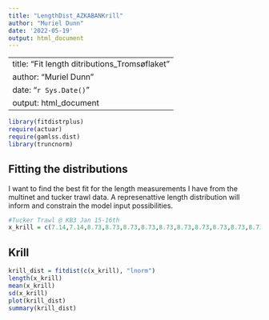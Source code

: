 ---
title: "LengthDist_AZKABANKrill"
author: "Muriel Dunn"
date: '2022-05-19'
output: html_document
---

---
title: "Fit length ditributions_Tromsøflaket"
author: "Muriel Dunn"
date:  "`r Sys.Date()`"
output: html_document
---

```{r setup, warning=FALSE, message=FALSE}
library(fitdistrplus)
require(actuar)
require(gamlss.dist)
library(truncnorm)
```


## Fitting the distributions
I want to find the best fit for the length measurements I have from the multinet and tucker trawl data. A represenattive length distribution will inform and constrain the model input possibilities.

```{r values}

#Tucker Trawl @ KB3 Jan 15-16th
x_krill = c(7.14,7.14,8.73,8.73,8.73,8.73,8.73,8.73,8.73,8.73,8.73,8.73,8.73,8.73,8.73,8.73,8.73,9.52,9.52,9.52,9.52,9.52,9.52,9.52,9.52,9.52,9.52,9.52,9.52,9.52,10.32,10.32,10.32,10.32,10.32,10.32,10.32,10.32,10.32,10.32,11.11,11.11,11.11,11.11,11.11,11.11,11.11,11.11,11.11,11.11,11.11,11.11,11.11,11.11,12.70,12.70,12.70,12.70,12.70,12.70,12.70,12.70,12.70,12.70,13.49,13.49,13.49,14.29,14.29,17.46,19.05,19.05,21.43,22.22,23.81,25.40,26.19) #mm

```



## Krill

```{r}
krill_dist = fitdist(c(x_krill), "lnorm")
length(x_krill)
mean(x_krill)
sd(x_krill)
plot(krill_dist)
summary(krill_dist)
```

